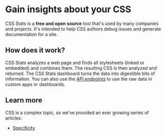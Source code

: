 # Gain insights about your CSS

CSS Stats is a **free and open source** tool that's used by many companies and
projects. It's intended to help CSS authors debug issues and generate
documentation for a site.

## How does it work?

CSS Stats analyzes a web page and finds all stylesheets (linked or embedded)
and combines them. The resulting CSS is then analyzed and returned. The CSS
Stats dashboard turns the data into digestible bits of information. You can
also use the [API endpoints](/docs/api) to use the raw data in custom apps
or dashboards.

## Learn more

CSS is a complex topic, so we've provided an ever growing series of articles:

- [Specificity](/learn/specificity)
